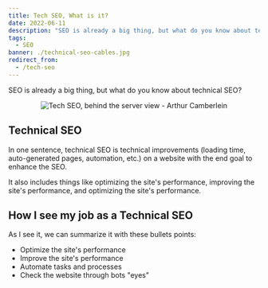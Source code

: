 ```yaml
---
title: Tech SEO, What is it?
date: 2022-06-11
description: "SEO is already a big thing, but what do you know about technical SEO?"
tags:
  - SEO
banner: ./technical-seo-cables.jpg
redirect_from:
  - /tech-seo
---
```


SEO is already a big thing, but what do you know about technical SEO?

<p align="center">
  <img src="./technical-seo-cables.jpg" alt="Tech SEO, behind the server view - Arthur Camberlein" title="Cable and server views that make sense for Tech SEO" />
</p>

## Technical SEO

In one sentence, technical SEO is technical improvements (loading time, auto-generated pages, automation, etc.) on a website with the end goal to enhance the SEO.

It also includes things like optimizing the site's performance, improving the site's performance, and optimizing the site's performance.

## How I see my job as a Technical SEO

As I see it, we can summarize it with these bullets points:
  - Optimize the site's performance
  - Improve the site's performance
  - Automate tasks and processes
  - Check the website through bots "eyes"
